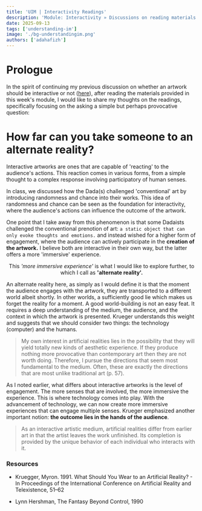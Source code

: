 ```yaml
---
title: 'UIM | Interactivity Readings'
description: 'Module: Interactivity » Discussions on reading materials'
date: 2025-09-13
tags: ['understanding-im']
image: './bg-understandingim.png'
authors: ['adahafizh']
---
```


# Prologue

In the spirit of continuing my previous discussion on whether an artwork should be interactive or not ([here](https://hafizh-log.vercel.app/blog/understanding-im-w2)), after reading the materials provided in this week's module, I would like to share my thoughts on the readings, specifically focusing on the asking a simple but perhaps provocative question:

# How far can you take someone to an alternate reality?

Interactive artworks are ones that are capable of 'reacting' to the audience's actions. This reaction comes in various forms, from a simple thought to a complex  response involving participatory of human senses. 

In class, we discussed how the Dada(s) challenged 'conventional' art by introducing randomness and chance into their works. This idea of randomness and chance can be seen as the foundation for interactivity, where the audience's actions can influence the outcome of the artwork.

One point that I take away from this phenomenon is that some Dadaists challenged the conventional prenotion of art: `a static object that can only evoke thoughts and emotions.` and instead wished for a higher form of engagement, where the audience can actively participate in the **creation of the artwork.** I believe both are interactive in their own way, but the latter offers a more 'immersive' experience.

<div align="center">
    <p> This <i>'more immersive experience'</i> is what I would like to explore further, to which I call as <b>'alternate reality'.</b> </p>
</div>

An alternate reality here, as simply as I would define it is that the moment the audience engages with the artwork, they are transported to a different world albeit shortly. In other worlds, a sufficiently good lie which makes us forget the reality for a moment. A good world-building is not an easy feat. It requires a deep understanding of the medium, the audience, and the context in which the artwork is presented. Krueger understands this weight and suggests that we should consider two things: the technology (computer) and the humans. 

> My own interest in artificial realities lies in the possibility that they will yield totally new kinds of aesthetic experience. If they produce nothing more provocative than contemporary art then they are not worth doing. Therefore, I pursue the directions that seem most fundamental to the medium. Often, these
are exactly the directions that are most unlike traditional art (p. 57). 

As I noted earlier, what differs about interactive artworks is the level of engagement. The more senses that are involved, the more immersive the experience. This is where technology comes into play. With the advancement of technology, we can now create more immersive experiences that can engage multiple senses. Krueger emphasized another important notion: **the outcome lies in the hands of the audience**.

> As an interactive artistic medium, artificial realities differ from earlier art in that the artist leaves the work unfinished. Its completion is provided by the unique behavior of each individual who interacts with it. 

### Resources 

- Kruegger, Myron. 1991. What Should You Wear to an Artificial Reality? - In Proceedings of the International Conference on Artificial Reality and Telexistence, 51–62

- Lynn Hershman, The Fantasy Beyond Control, 1990
